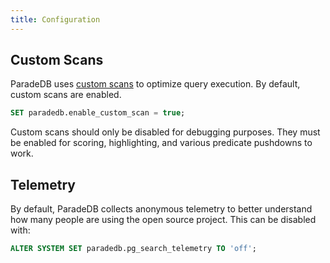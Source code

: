 ```yaml
---
title: Configuration
---
```


## Custom Scans

ParadeDB uses [custom scans](https://www.postgresql.org/docs/current/custom-scan.html)
to optimize query execution. By default, custom scans are enabled.

```sql
SET paradedb.enable_custom_scan = true;
```

Custom scans should only be disabled for debugging purposes. They must be enabled for scoring, highlighting,
and various predicate pushdowns to work.

## Telemetry

By default, ParadeDB collects anonymous telemetry to better understand how many people are
using the open source project. This can be disabled with:

```sql
ALTER SYSTEM SET paradedb.pg_search_telemetry TO 'off';
```
